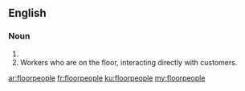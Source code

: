 ==English==

===Noun===
{{head|en|plural}}

# {{plural of|floorperson|lang=en|nocat=1}}
# Workers who are on the floor, interacting directly with customers.

[[ar:floorpeople]]
[[fr:floorpeople]]
[[ku:floorpeople]]
[[my:floorpeople]]